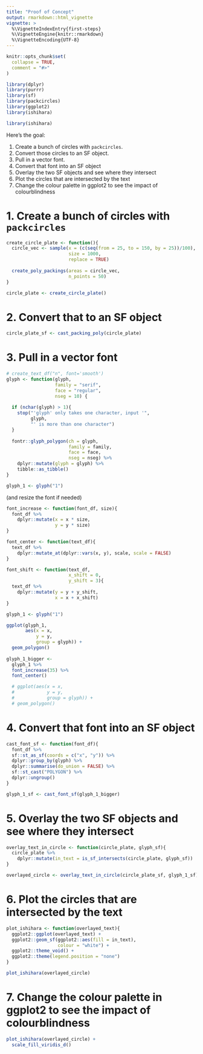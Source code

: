 ```yaml
---
title: "Proof of Concept"
output: rmarkdown::html_vignette
vignette: >
  %\VignetteIndexEntry{first-steps}
  %\VignetteEngine{knitr::rmarkdown}
  %\VignetteEncoding{UTF-8}
---
```


```r
knitr::opts_chunk$set(
  collapse = TRUE,
  comment = "#>"
)
```

```r
library(dplyr)
library(purrr)
library(sf)
library(packcircles)
library(ggplot2)
library(ishihara)
```


```r
library(ishihara)
```

Here's the goal:

1. Create a bunch of circles with `packcircles`.
2. Convert those circles to an SF object.
3. Pull in a vector font.
4. Convert that font into an SF object
5. Overlay the two SF objects and see where they intersect
6. Plot the circles that are intersected by the text
7. Change the colour palette in ggplot2 to see the impact of colourblindness


# 1. Create a bunch of circles with `packcircles`

```r
create_circle_plate <- function(){
  circle_vec <- sample(x = (c(seq(from = 25, to = 150, by = 25))/100),
                       size = 1000,
                       replace = TRUE)
  
  create_poly_packings(areas = circle_vec, 
                       n_points = 50)
}
```

```r
circle_plate <- create_circle_plate()
```


# 2. Convert that to an SF object

```r
circle_plate_sf <- cast_packing_poly(circle_plate)
```

# 3. Pull in a vector font

```r
# create_text_df("n", font='smooth')
glyph <- function(glyph, 
                  family = "serif", 
                  face = "regular",
                  nseg = 10) {
  
  if (nchar(glyph) > 1){
    stop("'glyph' only takes one character, input '", 
         glyph, 
         "' is more than one character")
  }
  
  fontr::glyph_polygon(ch = glyph, 
                       family = family, 
                       face = face,
                       nseg = nseg) %>% 
    dplyr::mutate(glyph = glyph) %>% 
    tibble::as_tibble()
}

glyph_1 <- glyph("1")
```

(and resize the font if needed)

```r
font_increase <- function(font_df, size){
  font_df %>% 
    dplyr::mutate(x = x * size,
                  y = y * size)
}

font_center <- function(text_df){
  text_df %>% 
    dplyr::mutate_at(dplyr::vars(x, y), scale, scale = FALSE) 
}

font_shift <- function(text_df,
                       x_shift = 0, 
                       y_shift = 3){
  text_df %>% 
    dplyr::mutate(y = y + y_shift,
                  x = x + x_shift) 
}

glyph_1 <- glyph("1")

ggplot(glyph_1,
       aes(x = x,
           y = y,
           group = glyph)) + 
  geom_polygon()
  
glyph_1_bigger <-
  glyph_1 %>% 
  font_increase(35) %>% 
  font_center() 

  # ggplot(aes(x = x,
  #            y = y,
  #            group = glyph)) + 
  # geom_polygon()

```

# 4. Convert that font into an SF object

```r
cast_font_sf <- function(font_df){
  font_df %>% 
  sf::st_as_sf(coords = c("x", "y")) %>% 
  dplyr::group_by(glyph) %>%
  dplyr::summarise(do_union = FALSE) %>%
  sf::st_cast("POLYGON") %>% 
  dplyr::ungroup() 
}

glyph_1_sf <- cast_font_sf(glyph_1_bigger)
```

# 5. Overlay the two SF objects and see where they intersect

```r
overlay_text_in_circle <- function(circle_plate, glyph_sf){
  circle_plate %>% 
    dplyr::mutate(in_text = is_sf_intersects(circle_plate, glyph_sf))
}

overlayed_circle <- overlay_text_in_circle(circle_plate_sf, glyph_1_sf)
```

# 6. Plot the circles that are intersected by the text

```r
plot_ishihara <- function(overlayed_text){
  ggplot2::ggplot(overlayed_text) +
  ggplot2::geom_sf(ggplot2::aes(fill = in_text),
                   colour = "white") +
  ggplot2::theme_void() +
  ggplot2::theme(legend.position = "none")
}

plot_ishihara(overlayed_circle)
```


# 7. Change the colour palette in ggplot2 to see the impact of colourblindness

```r
plot_ishihara(overlayed_circle) +
  scale_fill_viridis_d()
```

